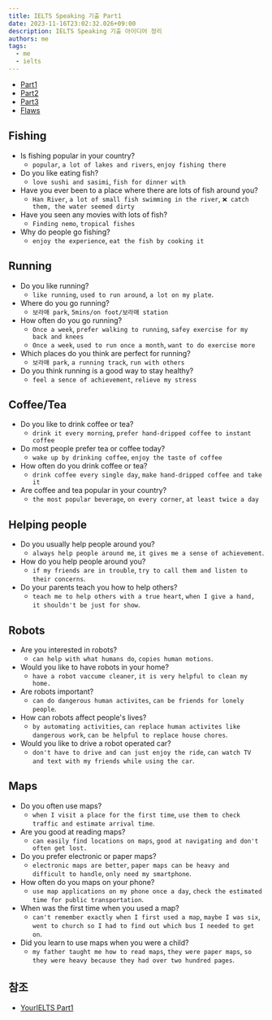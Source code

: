 ```yaml
---
title: IELTS Speaking 기출 Part1
date: 2023-11-16T23:02:32.026+09:00
description: IELTS Speaking 기출 아이디어 정리
authors: me
tags:
  - me
  - ielts
---
```


- [Part1](/2023/11/16/ielts-speaking-tests-part1)
- [Part2](/2023/12/02/ielts-speaking-tests-part2)
- [Part3](/2023/12/02/ielts-speaking-tests-part3)
- [Flaws](/2023/12/02/ielts-speaking-tests-flaws)

## Fishing

- Is fishing popular in your country?
  - `popular`, `a lot of lakes and rivers`, `enjoy fishing there`
- Do you like eating fish?
  - `love sushi and sasimi`, `fish for dinner with`
- Have you ever been to a place where there are lots of fish around you?
  - `Han River`, `a lot of small fish swimming in the river`, `❌ catch them, the water seemed dirty`
- Have you seen any movies with lots of fish?
  - `Finding nemo`, `tropical fishes`
- Why do people go fishing?
  - `enjoy the experience`, `eat the fish by cooking it`

## Running

- Do you like running?
  - `like running`, `used to run around`, `a lot on my plate`.
- Where do you go running?
  - `보라매 park`, `5mins/on foot/보라매 station`
- How often do you go running?
  - `Once a week`, `prefer walking to running`, `safey exercise for my back and knees`
  - `Once a week`, `used to run once a month`, `want to do exercise more`
- Which places do you think are perfect for running?
  - `보라매 park`, `a running track`, `run with others`
- Do you think running is a good way to stay healthy?
  - `feel a sence of achievement`, `relieve my stress`

## Coffee/Tea

- Do you like to drink coffee or tea?
  - `drink it every morning`, `prefer hand-dripped coffee to instant coffee`
- Do most people prefer tea or coffee today?
  - `wake up by drinking coffee`, `enjoy the taste of coffee`
- How often do you drink coffee or tea?
  - `drink coffee every single day`, `make hand-dripped coffee and take it`
- Are coffee and tea popular in your country?
  - `the most popular beverage`, `on every corner`, `at least twice a day`

## Helping people

- Do you usually help people around you?
  - `always help people around me`, `it gives me a sense of achievement`.
- How do you help people around you?
  - `if my friends are in trouble`, `try to call them and listen to their concerns`.
- Do your parents teach you how to help others?
  - `teach me to help others with a true heart`, `when I give a hand, it shouldn't be just for show`.

## Robots

- Are you interested in robots?
  - `can help with what humans do`, `copies human motions`.
- Would you like to have robots in your home?
  - `have a robot vaccume cleaner`, `it is very helpful to clean my home.`
- Are robots important?
  - `can do dangerous human activites`, `can be friends for lonely people`.
- How can robots affect people's lives?
  - `by automating activities`, `can replace human activites like dangerous work`, `can be helpful to replace house chores`.
- Would you like to drive a robot operated car?
  - `don't have to drive and can just enjoy the ride`, `can watch TV and text with my friends while using the car`.

## Maps

- Do you often use maps?
  - `when I visit a place for the first time`, `use them to check traffic and estimate arrival time`.
- Are you good at reading maps?
  - `can easily find locations on maps`, `good at navigating and don't often get lost.`
- Do you prefer electronic or paper maps?
  - `electronic maps are better`, `paper maps can be heavy and difficult to handle`, `only need my smartphone`.
- How often do you maps on your phone?
  - `use map applications on my phone once a day`, `check the estimated time for public transportation`.
- When was the first time when you used a map?
  - `can't remember exactly when I first used a map`, `maybe I was six`, `went to church so I had to find out which bus I needed to get on`.
- Did you learn to use maps when you were a child?
  - `my father taught me how to read maps`, `they were paper maps`, `so they were heavy because they had over two hundred pages`.

## 참조

- [YourIELTS Part1](https://yourielts.net/prepare-for-ielts/ielts-speaking/ielts-speaking-part-1-topics-and-questions-september-december-2023)
